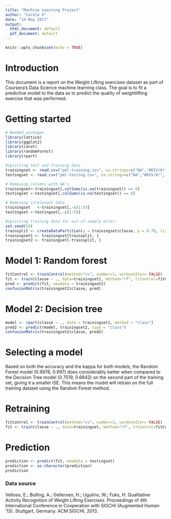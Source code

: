 ```yaml
---
title: "Machine Learning Project"
author: "Carole U"
date: "14 May 2017"
output:
  html_document: default
  pdf_document: default
---
```


```r
knitr::opts_chunk$set(echo = TRUE)
```
# Introduction

This document is a report on the Weight Lifting exercises dataset as part of Coursera's Data Science machine learning class. The goal is to fit a predictive model to the data as to predict the quality of weightlifting exercise that was performed.

# Getting started
```r
# Needed packages
library(lattice)
library(ggplot2)
library(caret)
library(randomForest)
library(rpart)

#splitting test and training data
trainingset <- read.csv("pml-training.csv", na.strings=c("NA","#DIV/0!", ""))
testingset <- read.csv("pml-testing.csv", na.strings=c("NA","#DIV/0!", ""))


```

```r
# Removing columns with NA's
trainingset<-trainingset[,colSums(is.na(trainingset)) == 0]
testingset <-testingset[,colSums(is.na(testingset)) == 0]

# Removing irrelevant data
trainingset   <-trainingset[,-c(1:5)]
testingset <-testingset[,-c(1:5)]

#splitting training data for out-of-sample error:
set.seed(59)
trainsplit <- createDataPartition(y = trainingset$classe, p = 0.70, list = FALSE)
trainingset1 <- trainingset[trainsplit, ]
trainingset2 <- trainingset[-trainsplit, ]
```

# Model 1: Random forest
```r
fitControl <- trainControl(method="cv", number=3, verboseIter= FALSE)
fit <- train(classe ~ ., data=trainingset1, method="rf", trControl=fitControl)
pred <- predict(fit, newdata = trainingset2)
confusionMatrix(trainingset2$classe, pred)
```

# Model 2: Decision tree
```r
model <- rpart(classe ~ ., data = trainingset1, method = "class")
pred2 <- predict(model, trainingset2, type = "class")
confusionMatrix(trainingset2$classe, pred2)
```
# Selecting a model
Based on both the accuracy and the kappa for both models, the Random Forest model (0.9976, 0.997) does considerably better when compared to the Decision Tree model (0.7519, 0.6842) on the second part of the training set, giving it a smaller ISE. 
This means the model will retrain on the full training dataset using the Random Forest method.

# Retraining
```r
fitControl <- trainControl(method="cv", number=3, verboseIter= FALSE)
fit <- train(classe ~ ., data=trainingset, method="rf", trControl=fitControl)
```

# Prediction
```r
prediction <- predict(fit, newdata = testingset)
prediction <- as.character(prediction)
prediction
```

### Data source

Velloso, E.; Bulling, A.; Gellersen, H.; Ugulino, W.; Fuks, H. Qualitative Activity Recognition of Weight Lifting Exercises. Proceedings of 4th International Conference in Cooperation with SIGCHI (Augmented Human '13). Stuttgart, Germany: ACM SIGCHI, 2013.